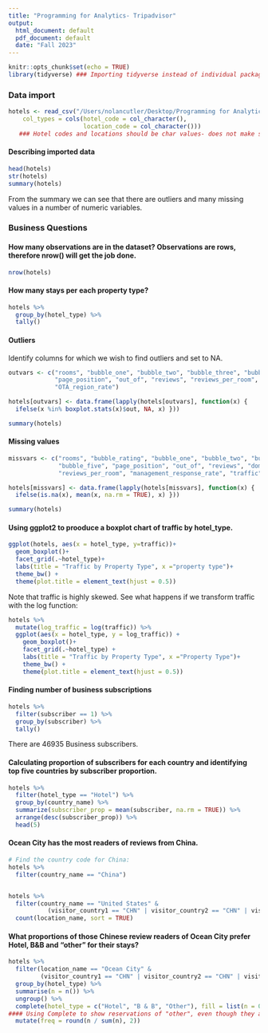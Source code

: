 ```yaml
---
title: "Programming for Analytics- Tripadvisor"
output:
  html_document: default
  pdf_document: default
  date: "Fall 2023"
---
```

```r
knitr::opts_chunk$set(echo = TRUE)
library(tidyverse) ### Importing tidyverse instead of individual packages
```
### Data import
```r
hotels <- read_csv("/Users/nolancutler/Desktop/Programming for Analytics/Assignment 2/hotels.txt",
    col_types = cols(hotel_code = col_character(),
                     location_code = col_character()))
   ### Hotel codes and locations should be char values- does not make sense to perform mathematical operations
```
#### Describing imported data
```r
head(hotels)
str(hotels)
summary(hotels)
```
From the summary we can see that there are outliers and many missing values in a number of numeric variables.

### Business Questions

#### How many observations are in the dataset? Observations are rows, therefore nrow() will get the job done.

```r
nrow(hotels)
```

#### How many stays per each property type?

```r
hotels %>%
  group_by(hotel_type) %>%
  tally()
```

#### Outliers
Identify columns for which we wish to find outliers and set to NA.

```r
outvars <- c("rooms", "bubble_one", "bubble_two", "bubble_three", "bubble_four", "bubble_five",
             "page_position", "out_of", "reviews", "reviews_per_room", "traffic", "traffic_per_room",
             "OTA_region_rate")

hotels[outvars] <- data.frame(lapply(hotels[outvars], function(x) {
  ifelse(x %in% boxplot.stats(x)$out, NA, x) }))

summary(hotels)

```

#### Missing values
```r

missvars <- c("rooms", "bubble_rating", "bubble_one", "bubble_two", "bubble_three", "bubble_four",
              "bubble_five", "page_position", "out_of", "reviews", "domestic_reviews", "international_reviews",
              "reviews_per_room", "management_response_rate", "traffic", "traffic_per_room", "OTA_region_rate")

hotels[missvars] <- data.frame(lapply(hotels[missvars], function(x) {
  ifelse(is.na(x), mean(x, na.rm = TRUE), x) }))

summary(hotels)

```

#### Using ggplot2 to prooduce a boxplot chart of traffic by hotel_type.

```r
ggplot(hotels, aes(x = hotel_type, y=traffic))+
  geom_boxplot()+
  facet_grid(.~hotel_type)+
  labs(title = "Traffic by Property Type", x ="property type")+
  theme_bw() +
  theme(plot.title = element_text(hjust = 0.5))
```

Note that traffic is highly skewed. See what happens if we transform traffic with the log function:

```r
hotels %>% 
  mutate(log_traffic = log(traffic)) %>%
  ggplot(aes(x = hotel_type, y = log_traffic)) +
    geom_boxplot()+
    facet_grid(.~hotel_type) +
    labs(title = "Traffic by Property Type", x ="Property Type")+
    theme_bw() +
    theme(plot.title = element_text(hjust = 0.5))
```

#### Finding number of business subscriptions

```r
hotels %>%
  filter(subscriber == 1) %>%
  group_by(subscriber) %>%
  tally()
```
There are 46935 Business subscribers.

#### Calculating proportion of subscribers for each country and identifying top five countries by subscriber proportion.

```r
hotels %>%
  filter(hotel_type == "Hotel") %>%
  group_by(country_name) %>%
  summarize(subscriber_prop = mean(subscriber, na.rm = TRUE)) %>%
  arrange(desc(subscriber_prop)) %>%
  head(5)
```

#### Ocean City has the most readers of reviews from China.

```r
# Find the country code for China:
hotels %>%
  filter(country_name == "China")


hotels %>%
  filter(country_name == "United States" & 
           (visitor_country1 == "CHN" | visitor_country2 == "CHN" | visitor_country3 == "CHN")) %>%
  count(location_name, sort = TRUE)
```

#### What proportions of those Chinese review readers of Ocean City prefer Hotel, B&B and "other" for their stays?

```r
hotels %>%
  filter(location_name == "Ocean City" & 
         (visitor_country1 == "CHN" | visitor_country2 == "CHN" | visitor_country3 == "CHN")) %>%
  group_by(hotel_type) %>%
  summarise(n = n()) %>% 
  ungroup() %>%
  complete(hotel_type = c("Hotel", "B & B", "Other"), fill = list(n = 0)) %>%
#### Using Complete to show reservations of "other", even though they are at 0.
  mutate(freq = round(n / sum(n), 2))
```
